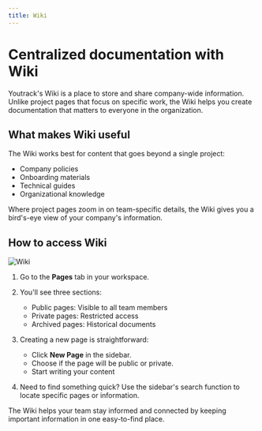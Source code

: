 ```yaml
---
title: Wiki
---
```


# Centralized documentation with Wiki

Youtrack's Wiki is a place to store and share company-wide information. Unlike project pages that focus on specific work, the Wiki helps you create documentation that matters to everyone in the organization.


## What makes Wiki useful

The Wiki works best for content that goes beyond a single project:

- Company policies
- Onboarding materials
- Technical guides
- Organizational knowledge

Where project pages zoom in on team-specific details, the Wiki gives you a bird's-eye view of your company's information.

## How to access Wiki

![Wiki](https://media.docs.getyoutrack.io/pages/pages-wiki.webp#center)

1. Go to the **Pages** tab in your workspace.

2. You'll see three sections: 
    - Public pages: Visible to all team members
    - Private pages: Restricted access
    - Archived pages: Historical documents

3. Creating a new page is straightforward:
    - Click **New Page** in the sidebar.
    - Choose if the page will be public or private.
    - Start writing your content

4. Need to find something quick? Use the sidebar's search function to locate specific pages or information.

The Wiki helps your team stay informed and connected by keeping important information in one easy-to-find place.

